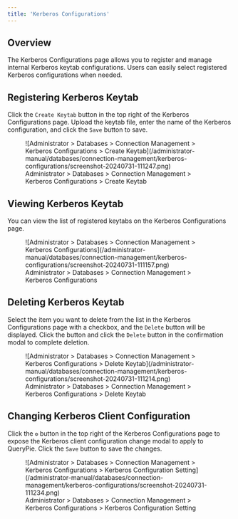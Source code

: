 ```yaml
---
title: 'Kerberos Configurations'
---
```


## Overview

The Kerberos Configurations page allows you to register and manage internal Kerberos keytab configurations. Users can easily select registered Kerberos configurations when needed.

## Registering Kerberos Keytab

Click the `Create Keytab` button in the top right of the Kerberos Configurations page. Upload the keytab file, enter the name of the Kerberos configuration, and click the `Save` button to save.

<figure data-layout="center" data-align="center">
![Administrator &gt; Databases &gt; Connection Management &gt; Kerberos Configurations &gt; Create Keytab](/administrator-manual/databases/connection-management/kerberos-configurations/screenshot-20240731-111247.png)
<figcaption>
Administrator &gt; Databases &gt; Connection Management &gt; Kerberos Configurations &gt; Create Keytab
</figcaption>
</figure>

## Viewing Kerberos Keytab

You can view the list of registered keytabs on the Kerberos Configurations page.

<figure data-layout="center" data-align="center">
![Administrator &gt; Databases &gt; Connection Management &gt; Kerberos Configurations](/administrator-manual/databases/connection-management/kerberos-configurations/screenshot-20240731-111157.png)
<figcaption>
Administrator &gt; Databases &gt; Connection Management &gt; Kerberos Configurations
</figcaption>
</figure>

## Deleting Kerberos Keytab

Select the item you want to delete from the list in the Kerberos Configurations page with a checkbox, and the `Delete` button will be displayed. Click the button and click the `Delete` button in the confirmation modal to complete deletion.

<figure data-layout="center" data-align="center">
![Administrator &gt; Databases &gt; Connection Management &gt; Kerberos Configurations &gt; Delete Keytab](/administrator-manual/databases/connection-management/kerberos-configurations/screenshot-20240731-111214.png)
<figcaption>
Administrator &gt; Databases &gt; Connection Management &gt; Kerberos Configurations &gt; Delete Keytab
</figcaption>
</figure>

## Changing Kerberos Client Configuration

Click the `⚙️` button in the top right of the Kerberos Configurations page to expose the Kerberos client configuration change modal to apply to QueryPie. Click the `Save` button to save the changes.

<figure data-layout="center" data-align="center">
![Administrator &gt; Databases &gt; Connection Management &gt; Kerberos Configurations &gt; Kerberos Configuration Setting](/administrator-manual/databases/connection-management/kerberos-configurations/screenshot-20240731-111234.png)
<figcaption>
Administrator &gt; Databases &gt; Connection Management &gt; Kerberos Configurations &gt; Kerberos Configuration Setting
</figcaption>
</figure>
